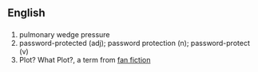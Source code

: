 ==English==
==={{Initialism}}===
# pulmonary wedge pressure
# password-protected (adj); password protection (n); password-protect (v)
# Plot? What Plot?, a term from [[fan fiction]]